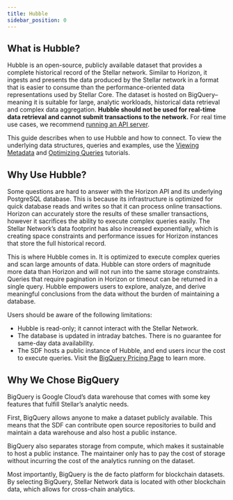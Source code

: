 ```yaml
---
title: Hubble
sidebar_position: 0
---
```


## What is Hubble?

Hubble is an open-source, publicly available dataset that provides a complete historical record of the Stellar network. Similar to Horizon, it ingests and presents the data produced by the Stellar network in a format that is easier to consume than the performance-oriented data representations used by Stellar Core. The dataset is hosted on BigQuery–meaning it is suitable for large, analytic workloads, historical data retrieval and complex data aggregation. **Hubble should not be used for real-time data retrieval and cannot submit transactions to the network.** For real time use cases, we recommend [running an API server](../horizon/admin-guide/README.mdx).

This guide describes when to use Hubble and how to connect. To view the underlying data structures, queries and examples, use the [Viewing Metadata](./analyst-guide/viewing-metadata.mdx) and [Optimizing Queries](./analyst-guide/optimizing-queries.mdx) tutorials.

## Why Use Hubble?

Some questions are hard to answer with the Horizon API and its underlying PostgreSQL database. This is because its infrastructure is optimized for quick database reads and writes so that it can process online transactions. Horizon can accurately store the results of these smaller transactions, however it sacrifices the ability to execute complex queries easily. The Stellar Network’s data footprint has also increased exponentially, which is creating space constraints and performance issues for Horizon instances that store the full historical record.

This is where Hubble comes in. It is optimized to execute complex queries and scan large amounts of data. Hubble can store orders of magnitude more data than Horizon and will not run into the same storage constraints. Queries that require pagination in Horizon or timeout can be returned in a single query. Hubble empowers users to explore, analyze, and derive meaningful conclusions from the data without the burden of maintaining a database.

Users should be aware of the following limitations:

- Hubble is read-only; it cannot interact with the Stellar Network.
- The database is updated in intraday batches. There is no guarantee for same-day data availability.
- The SDF hosts a public instance of Hubble, and end users incur the cost to execute queries. Visit the [BigQuery Pricing Page](https://cloud.google.com/bigquery/pricing#analysis_pricing_models) to learn more.

## Why We Chose BigQuery

BigQuery is Google Cloud’s data warehouse that comes with some key features that fulfill Stellar’s analytic needs.

First, BigQuery allows anyone to make a dataset publicly available. This means that the SDF can contribute open source repositories to build and maintain a data warehouse and also host a public instance.

BigQuery also separates storage from compute, which makes it sustainable to host a public instance. The maintainer only has to pay the cost of storage without incurring the cost of the analytics running on the dataset.

Most importantly, BigQuery is the de facto platform for blockchain datasets. By selecting BigQuery, Stellar Network data is located with other blockchain data, which allows for cross-chain analytics.
